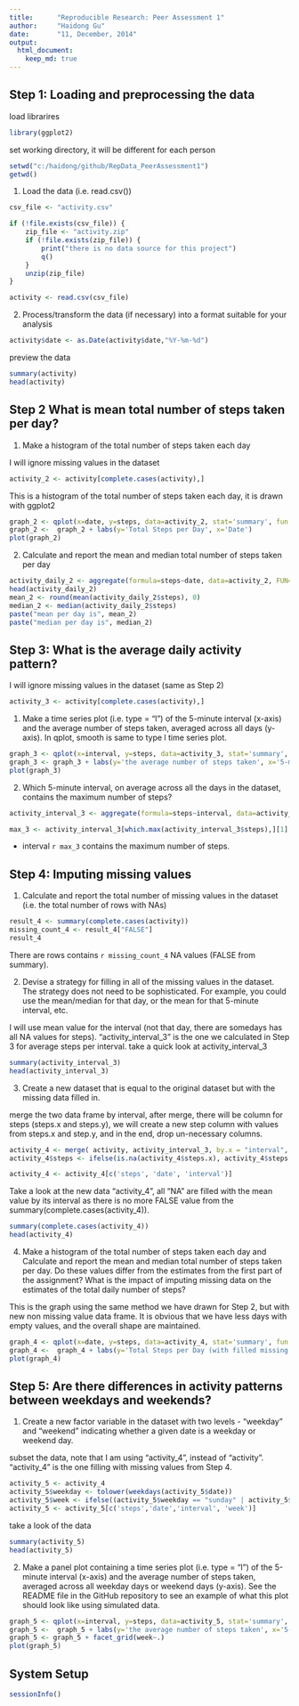 ```yaml
---
title:      "Reproducible Research: Peer Assessment 1"
author:     "Haidong Gu"
date:       "11, December, 2014"
output: 
  html_document:
    keep_md: true
---
```



## Step 1: Loading and preprocessing the data

load librarires
```r
library(ggplot2)
```


set working directory, it will be different for each person
```r
setwd("c:/haidong/github/RepData_PeerAssessment1")
getwd()
```

 1. Load the data (i.e. read.csv())

```r
csv_file <- "activity.csv"

if (!file.exists(csv_file)) {
    zip_file <- "activity.zip"
    if (!file.exists(zip_file)) {
        print("there is no data source for this project")
        q()
    }
    unzip(zip_file)
}

activity <- read.csv(csv_file)
```

 2. Process/transform the data (if necessary) into a format suitable for your analysis

```r
activity$date <- as.Date(activity$date,"%Y-%m-%d")
```

preview the data

```r
summary(activity)
head(activity)
```

## Step 2 What is mean total number of steps taken per day?

 1. Make a histogram of the total number of steps taken each day

I will ignore missing values in the dataset
```r
activity_2 <- activity[complete.cases(activity),]
```

This is a histogram of the total number of steps taken each day, it is drawn with ggplot2

```r
graph_2 <- qplot(x=date, y=steps, data=activity_2, stat='summary', fun.y=sum, geom='histogram')
graph_2 <-  graph_2 + labs(y='Total Steps per Day', x='Date')
plot(graph_2)
```


 2. Calculate and report the mean and median total number of steps taken per day

```r
activity_daily_2 <- aggregate(formula=steps~date, data=activity_2, FUN=sum)
head(activity_daily_2)
mean_2 <- round(mean(activity_daily_2$steps), 0)
median_2 <- median(activity_daily_2$steps)
paste("mean per day is", mean_2)
paste("median per day is", median_2)
```


## Step 3: What is the average daily activity pattern?

I will ignore missing values in the dataset (same as Step 2)

```r
activity_3 <- activity[complete.cases(activity),]
```

 1. Make a time series plot (i.e. type = "l") of the 5-minute interval (x-axis) and the average number of steps taken, averaged across all days (y-axis). In qplot, smooth is same to type l time series plot.

```r
graph_3 <- qplot(x=interval, y=steps, data=activity_3, stat='summary', fun.y=mean, geom='smooth')
graph_3 <- graph_3 + labs(y='the average number of steps taken', x='5-minute interval')
plot(graph_3)
```

 2. Which 5-minute interval, on average across all the days in the dataset, contains the maximum number of steps?
```r
activity_interval_3 <- aggregate(formula=steps~interval, data=activity_3, FUN=mean)

max_3 <- activity_interval_3[which.max(activity_interval_3$steps),][1]
```

* interval `r max_3` contains the maximum number of steps. 

## Step 4: Imputing missing values

 1. Calculate and report the total number of missing values in the dataset (i.e. the total number of rows with NAs)

```r
result_4 <- summary(complete.cases(activity))
missing_count_4 <- result_4["FALSE"]
result_4
```

There are rows contains `r missing_count_4` NA values (FALSE from summary).  

 2. Devise a strategy for filling in all of the missing values in the dataset. The strategy does not need to be sophisticated. For example, you could use the mean/median for that day, or the mean for that 5-minute interval, etc.

I will use mean value for the interval (not that day, there are somedays has all NA values for steps). "activity_interval_3" is the one we calculated in Step 3 for average steps per interval.
take a quick look at activity_interval_3
```r
summary(activity_interval_3)
head(activity_interval_3)
```

 3. Create a new dataset that is equal to the original dataset but with the missing data filled in.

merge the two data frame by interval, after merge, there will be column for steps (steps.x and steps.y), we will create a new step column with values from steps.x and step.y, and in the end, drop un-necessary columns.

```r
activity_4 <- merge( activity, activity_interval_3, by.x = "interval", by.y = "interval", all.x = TRUE)
activity_4$steps <- ifelse(is.na(activity_4$steps.x), activity_4$steps.y, activity_4$steps.x)

activity_4 <- activity_4[c('steps', 'date', 'interval')]
```

Take a look at the new data "activity_4", all "NA" are filled with the mean value by its interval as there is no more FALSE value from the summary(complete.cases(activity_4)).

```r
summary(complete.cases(activity_4))
head(activity_4)
```

 4. Make a histogram of the total number of steps taken each day and Calculate and report the mean and median total number of steps taken per day. Do these values differ from the estimates from the first part of the assignment? What is the impact of imputing missing data on the estimates of the total daily number of steps?

This is the graph using the same method we have drawn for Step 2, but with new non missing value data frame. It is obvious that we have less days with empty values, and the overall shape are maintained. 

```r
graph_4 <- qplot(x=date, y=steps, data=activity_4, stat='summary', fun.y=sum, geom='histogram')
graph_4 <-  graph_4 + labs(y='Total Steps per Day (with filled missing values) ', x='Date')
plot(graph_4)
```


## Step 5: Are there differences in activity patterns between weekdays and weekends?

 1. Create a new factor variable in the dataset with two levels - "weekday" and "weekend" indicating whether a given date is a weekday or weekend day.

subset the data, note that I am using "activity_4", instead of "activity". "activity_4" is the one filling with missing values from Step 4.

```r
activity_5 <- activity_4
activity_5$weekday <- tolower(weekdays(activity_5$date))
activity_5$week <- ifelse((activity_5$weekday == "sunday" | activity_5$weekday == "saturday"), "Weekday", "Weekend")
activity_5 <- activity_5[c('steps','date','interval', 'week')]
```

take a look of the data
```r
summary(activity_5)
head(activity_5)
```

 2. Make a panel plot containing a time series plot (i.e. type = "l") of the 5-minute interval (x-axis) and the average number of steps taken, averaged across all weekday days or weekend days (y-axis). See the README file in the GitHub repository to see an example of what this plot should look like using simulated data.

```r
graph_5 <- qplot(x=interval, y=steps, data=activity_5, stat='summary', fun.y=mean, geom='smooth')
graph_5 <-  graph_5 + labs(y='the average number of steps taken', x='5-minute interval')
graph_5 <- graph_5 + facet_grid(week~.)
plot(graph_5)
```


## System Setup
```r
sessionInfo()
```